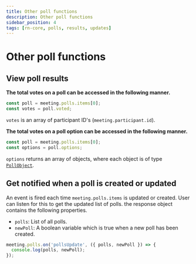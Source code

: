 ```yaml
---
title: Other poll functions
description: Other poll functions
sidebar_position: 4
tags: [rn-core, polls, results, updates]
---
```


# Other poll functions

## View poll results

**The total votes on a poll can be accessed in the following manner.**

```ts
const poll = meeting.polls.items[0];
const votes = poll.voted;
```

`votes` is an array of participant ID's (`meeting.participant.id`).

**The total votes on a poll option can be accessed in the following manner.**

```ts
const poll = meeting.polls.items[0];
const options = poll.options;
```

`options` returns an array of objects, where each object is of type
[`PollObject`](./introduction).

## Get notified when a poll is created or updated

An event is fired each time `meeting.polls.items` is updated or created. User
can listen for this to get the updated list of polls. the response object
contains the following properties.

- `polls`: List of all polls.
- `newPoll`: A boolean variable which is true when a new poll has been created.

```ts
meeting.polls.on('pollsUpdate', ({ polls, newPoll }) => {
  console.log(polls, newPoll);
});
```
